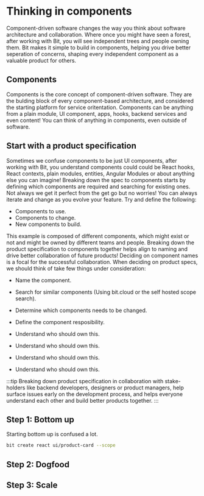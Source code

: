 
# Thinking in components

<Subtitle>
  Component-driven software changes the way you think about software architecture and collaboration. Where once you might have seen a forest, after working with Bit, 
  you will see independent trees and people owning them. Bit makes it simple to build in components, helping you drive better seperation of concerns, shaping every independent component as a
  valuable product for others. 
</Subtitle>

## Components
Components is the core concept of component-driven software. They are the bulding block of every component-based architecture, and considered the starting platform for 
service oritentation. Components can be anything from a plain module, UI component, apps, hooks, backend services and even content! You can think of anything in components, even outside
of software.

## Start with a product specification
Sometimes we confuse components to be just UI components, after working with Bit, you understand components could could be React hooks, React contexts, plain modules, entities, 
Angular Modules or about anything else you can imagine! Breaking down the spec to components starts 
by defining which components are required and searching for existing ones. Not always we get it perfect from the get go but no worries! You can always iterate and change as you evolve
your feature. Try and define the following:

- Components to use.
- Components to change.
- New components to build.

<!-- TODO: force nav blue highlithing on all components in the below. -->

<HighlightComponent>
  <ProductCard
    title="Nike Air"
    text="Lorem ipsum dolor sit amet consectetur adipisicing elit. Modi quos quidem sequi illum facere recusandae voluptatibus"
    alt="Nike Air"
    src="https://images.unsplash.com/photo-1595950653106-6c9ebd614d3a?ixid=MnwxMjA3fDB8MHxzZWFyY2h8NDV8fHNuZWFrZXJ8ZW58MHx8MHx8&ixlib=rb-1.2.1&auto=format&fit=crop&w=800&q=60"
    price={190}
    className={styles.productCard}
    buttonText="add to cart"
  />
</HighlightComponent>

This example is composed of different components, which might exist or not and might be owned by different teams and people. Breaking down the product specification to components
together helps align to naming and drive better collaboration of future products! Deciding on component names is a focal for the successful collaboration. When deciding on 
product specs, we should think of take few things under consideration: 

- Name the component.
- Search for similar components (Using bit.cloud or the self hosted scope search).
- Determine which components needs to be changed.

- Define the component resposibility.
- Understand who should own this.
- Understand who should own this.
- Understand who should own this.
- Understand who should own this.

:::tip
Breaking down product specification in collaboration with stake-holders like backend developers, designers or product managers, help surface issues early on the development process, 
and helps everyone understand each other and build better products together.
:::

## Step 1: Bottom up
Starting bottom up is confused a lot.

```bash
bit create react ui/product-card --scope 
```


## Step 2: Dogfood

## Step 3: Scale